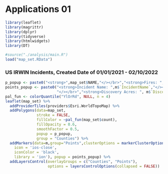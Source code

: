 # Applications 01

```{r setupapps1, echo=FALSE, message=FALSE}
library(leaflet)
library(magrittr)
library(dplyr)
library(tidyverse)
library(htmlwidgets)
library(DT)
```
```{r run-main-01, message=FALSE, echo=FALSE, warning=FALSE}
#source("./analysis/main.R")
load("map_set.RData")


```
### US IRWIN Incidents, Created Date of 01/01/2021 - 02/10/2022
```{r ex01, message=FALSE, echo=FALSE, warning=FALSE}
p_popup <- paste0("<strong>",map_set$NAME,"</></br>","<strong>Fires: ", map_set$count,"</strong>");
points_popup <- paste0("<strong>Incident Name: ",m$`IncidentName`,"</></br>","<strong>Discovery Time: ", m$FireDiscoveryDateTime,"</strong>","</></br>","<strong>Containment Time: ", m$`ContainmentDateTime`,"</strong>",
                       "</></br>","<strong>Discovery Acres: ", m$`DiscoveryAcres`,"</strong>", "</></br>","<strong>Daily Acres: ", m$`DailyAcres`,"</strong>");
pal_fun <- colorQuantile("YlOrRd", NULL, n = 4)
leaflet(map_set) %>%
  addProviderTiles(providers$Esri.WorldTopoMap) %>%
  addPolygons(data=map_set,
              stroke = FALSE,
              fillColor = ~pal_fun(map_set$count),
              fillOpacity = 0.6,
              smoothFactor = 0.5,
              popup = p_popup,
              group = "Counties") %>%
  addMarkers(data=m,group="Points",clusterOptions = markerClusterOptions(),icon =  awesomeIcons(
    icon = 'ios-close',
    iconColor = 'black',
    library = 'ion'), popup = points_popup) %>%
  addLayersControl(overlayGroups = c("Counties", "Points"),
                   options = layersControlOptions(collapsed = FALSE))

```
